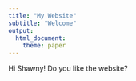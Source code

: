 ```yaml
---
title: "My Website"
subtitle: "Welcome"
output:
  html_document:
    theme: paper
---
```


Hi Shawny! Do you like the website?